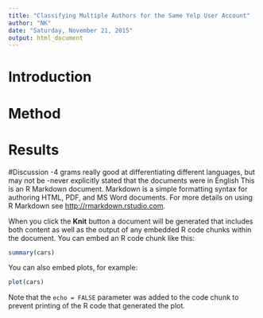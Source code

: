 ```yaml
---
title: "Classifying Multiple Authors for the Same Yelp User Account"
author: "NK"
date: "Saturday, November 21, 2015"
output: html_document
---
```


# Introduction


# Method

# Results

#Discussion
-4 grams really good at differentiating different languages, but may not be 
-never explicitly stated that the documents were in English
This is an R Markdown document. Markdown is a simple formatting syntax for authoring HTML, PDF, and MS Word documents. For more details on using R Markdown see <http://rmarkdown.rstudio.com>.

When you click the **Knit** button a document will be generated that includes both content as well as the output of any embedded R code chunks within the document. You can embed an R code chunk like this:

```r
summary(cars)
```

You can also embed plots, for example:

```r
plot(cars)
```

Note that the `echo = FALSE` parameter was added to the code chunk to prevent printing of the R code that generated the plot.
